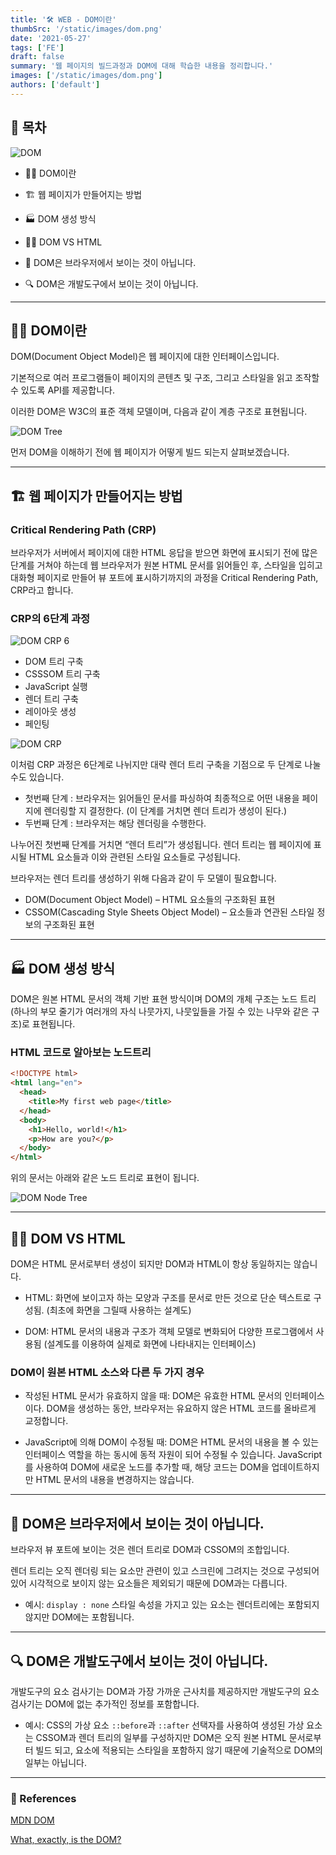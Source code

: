 ```yaml
---
title: '🛠️ WEB - DOM이란'
thumbSrc: '/static/images/dom.png'
date: '2021-05-27'
tags: ['FE']
draft: false
summary: '웹 페이지의 빌드과정과 DOM에 대해 학습한 내용을 정리합니다.'
images: ['/static/images/dom.png']
authors: ['default']
---
```


## 📌 목차

![DOM](/static/images/dom.png)

- 💁🏻 DOM이란

- 🏗️ 웹 페이지가 만들어지는 방법

- 🏭 DOM 생성 방식

- 🤷🏻 DOM VS HTML

- 👀 DOM은 브라우저에서 보이는 것이 아닙니다.

- 🔍 DOM은 개발도구에서 보이는 것이 아닙니다.

---

## 💁🏻 DOM이란

DOM(Document Object Model)은 웹 페이지에 대한 인터페이스입니다.

기본적으로 여러 프로그램들이 페이지의 콘텐츠 및 구조, 그리고 스타일을 읽고 조작할 수 있도록 API를 제공합니다.

이러한 DOM은 W3C의 표준 객체 모델이며, 다음과 같이 계층 구조로 표현됩니다.

![DOM Tree](/static/images/dom1.png)

먼저 DOM을 이해하기 전에 웹 페이지가 어떻게 빌드 되는지 살펴보겠습니다.

---

## 🏗️ 웹 페이지가 만들어지는 방법

### Critical Rendering Path (CRP)

브라우저가 서버에서 페이지에 대한 HTML 응답을 받으면 화면에 표시되기 전에 많은 단계를 거쳐야 하는데 웹 브라우저가 원본 HTML 문서를 읽어들인 후, 스타일을 입히고 대화형 페이지로 만들어 뷰 포트에 표시하기까지의 과정을 Critical Rendering Path, CRP라고 합니다.

### CRP의 6단계 과정

![DOM CRP 6](/static/images/dom-crp-6.png)

- DOM 트리 구축
- CSSSOM 트리 구축
- JavaScript 실행
- 렌더 트리 구축
- 레이아웃 생성
- 페인팅

![DOM CRP](/static/images/dom-crp.png)

이처럼 CRP 과정은 6단계로 나뉘지만 대략 렌더 트리 구축을 기점으로 두 단계로 나눌 수도 있습니다.

- 첫번째 단계 : 브라우저는 읽어들인 문서를 파싱하여 최종적으로 어떤 내용을 페이지에 렌더링할 지 결정한다. (이 단계를 거치면 렌더 트리가 생성이 된다.)
- 두번째 단계 : 브라우저는 해당 렌더링을 수행한다.

나누어진 첫번째 단계를 거치면 “렌더 트리”가 생성됩니다. 렌더 트리는 웹 페이지에 표시될 HTML 요소들과 이와 관련된 스타일 요소들로 구성됩니다.

브라우저는 렌더 트리를 생성하기 위해 다음과 같이 두 모델이 필요합니다.

- DOM(Document Object Model) – HTML 요소들의 구조화된 표현
- CSSOM(Cascading Style Sheets Object Model) – 요소들과 연관된 스타일 정보의 구조화된 표현

---

## 🏭 DOM 생성 방식

DOM은 원본 HTML 문서의 객체 기반 표현 방식이며 DOM의 개체 구조는 노드 트리(하나의 부모 줄기가 여러개의 자식 나뭇가지, 나뭇잎들을 가질 수 있는 나무와 같은 구조)로 표현됩니다.

### HTML 코드로 알아보는 노드트리

```html
<!DOCTYPE html>
<html lang="en">
  <head>
    <title>My first web page</title>
  </head>
  <body>
    <h1>Hello, world!</h1>
    <p>How are you?</p>
  </body>
</html>
```

위의 문서는 아래와 같은 노드 트리로 표현이 됩니다.

![DOM Node Tree](/static/images/dom-node-tree.png)

---

## 🤷🏻 DOM VS HTML

DOM은 HTML 문서로부터 생성이 되지만 DOM과 HTML이 항상 동일하지는 않습니다.

- HTML: 화면에 보이고자 하는 모양과 구조를 문서로 만든 것으로 단순 텍스트로 구성됨. (최초에 화면을 그릴때 사용하는 설계도)

- DOM: HTML 문서의 내용과 구조가 객체 모델로 변화되어 다양한 프로그램에서 사용됨 (설계도를 이용하여 실제로 화면에 나타내지는 인터페이스)

### DOM이 원본 HTML 소스와 다른 두 가지 경우

- 작성된 HTML 문서가 유효하지 않을 때: DOM은 유효한 HTML 문서의 인터페이스이다. DOM을 생성하는 동안, 브라우저는 유요하지 않은 HTML 코드를 올바르게 교정합니다.

- JavaScript에 의해 DOM이 수정될 때: DOM은 HTML 문서의 내용을 볼 수 있는 인터페이스 역할을 하는 동시에 동적 자원이 되어 수정될 수 있습니다. JavaScript를 사용하여 DOM에 새로운 노드를 추가할 때, 해당 코드는 DOM을 업데이트하지만 HTML 문서의 내용을 변경하지는 않습니다.

---

## 👀 DOM은 브라우저에서 보이는 것이 아닙니다.

브라우저 뷰 포트에 보이는 것은 렌더 트리로 DOM과 CSSOM의 조합입니다.

렌더 트리는 오직 렌더링 되는 요소만 관련이 있고 스크린에 그려지는 것으로 구성되어 있어 시각적으로 보이지 않는 요소들은 제외되기 때문에 DOM과는 다릅니다.

- 예시: `display : none` 스타일 속성을 가지고 있는 요소는 렌더트리에는 포함되지 않지만 DOM에는 포함됩니다.

---

## 🔍 DOM은 개발도구에서 보이는 것이 아닙니다.

개발도구의 요소 검사기는 DOM과 가장 가까운 근사치를 제공하지만 개발도구의 요소 검사기는 DOM에 없는 추가적인 정보를 포함합니다.

- 예시: CSS의 가상 요소 `::before`과 `::after` 선택자를 사용하여 생성된 가상 요소는 CSSOM과 렌더 트리의 일부를 구성하지만 DOM은 오직 원본 HTML 문서로부터 빌드 되고, 요소에 적용되는 스타일을 포함하지 않기 때문에 기술적으로 DOM의 일부는 아닙니다.

---

### 🔗 References

[MDN DOM](https://developer.mozilla.org/ko/docs/Web/API/Document_Object_Model)

[What, exactly, is the DOM?](https://bitsofco.de/what-exactly-is-the-dom/?utm_source=CSS-Weekly&utm_campaign=Issue-341&utm_medium=email)
